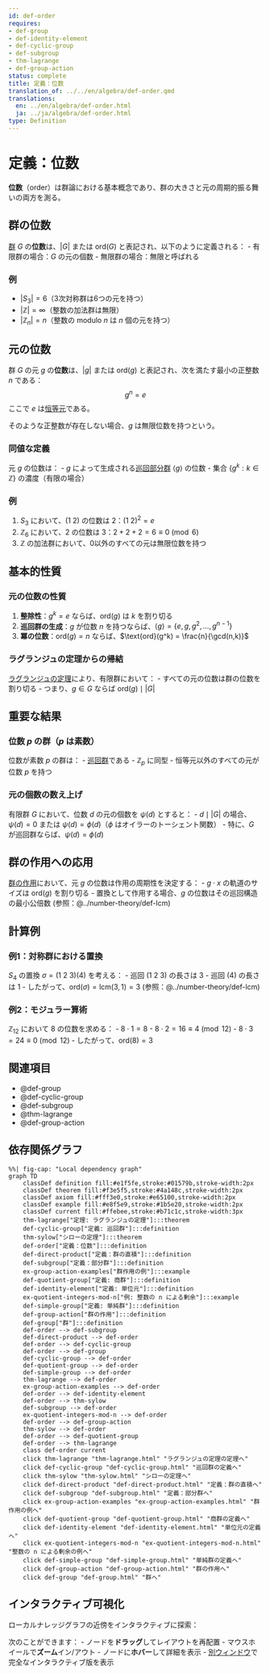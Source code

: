 ```yaml
---
id: def-order
requires:
- def-group
- def-identity-element
- def-cyclic-group
- def-subgroup
- thm-lagrange
- def-group-action
status: complete
title: 定義：位数
translation_of: ../../en/algebra/def-order.qmd
translations:
  en: ../en/algebra/def-order.html
  ja: ../ja/algebra/def-order.html
type: Definition
---
```


# 定義：位数 {#def-order}

**位数**（order）は群論における基本概念であり、群の大きさと元の周期的振る舞いの両方を測る。

## 群の位数

[群](def-group.qmd) $G$ の**位数**は、$|G|$ または $\text{ord}(G)$ と表記され、以下のように定義される：
- 有限群の場合：$G$ の元の個数
- 無限群の場合：無限と呼ばれる

### 例
- $|S_3| = 6$（3次対称群は6つの元を持つ）
- $|\mathbb{Z}| = \infty$（整数の加法群は無限）
- $|\mathbb{Z}_n| = n$（整数の modulo $n$ は $n$ 個の元を持つ）

## 元の位数

群 $G$ の元 $g$ の**位数**は、$|g|$ または $\text{ord}(g)$ と表記され、次を満たす最小の正整数 $n$ である：
$$g^n = e$$
ここで $e$ は[恒等元](def-identity-element.qmd)である。

そのような正整数が存在しない場合、$g$ は無限位数を持つという。

### 同値な定義
元 $g$ の位数は：
- $g$ によって生成される[巡回部分群](def-cyclic-group.qmd) $\langle g \rangle$ の位数
- 集合 $\{g^k : k \in \mathbb{Z}\}$ の濃度（有限の場合）

### 例
1. $S_3$ において、$(1\ 2)$ の位数は 2：$(1\ 2)^2 = e$
2. $\mathbb{Z}_6$ において、$2$ の位数は 3：$2 + 2 + 2 = 6 \equiv 0 \pmod{6}$
3. $\mathbb{Z}$ の加法群において、0以外のすべての元は無限位数を持つ

## 基本的性質

### 元の位数の性質

1. **整除性**：$g^k = e$ ならば、$\text{ord}(g)$ は $k$ を割り切る
2. **巡回群の生成**：$g$ が位数 $n$ を持つならば、$\langle g \rangle = \{e, g, g^2, \ldots, g^{n-1}\}$
3. **冪の位数**：$\text{ord}(g) = n$ ならば、$\text{ord}(g^k) = \frac{n}{\gcd(n,k)}$

### ラグランジュの定理からの帰結

[ラグランジュの定理](thm-lagrange.qmd)により、有限群において：
- すべての元の位数は群の位数を割り切る
- つまり、$g \in G$ ならば $\text{ord}(g) \mid |G|$

## 重要な結果

### 位数 $p$ の群（$p$ は素数）

位数が素数 $p$ の群は：
- [巡回群](def-cyclic-group.qmd)である
- $\mathbb{Z}_p$ に同型
- 恒等元以外のすべての元が位数 $p$ を持つ

### 元の個数の数え上げ

有限群 $G$ において、位数 $d$ の元の個数を $\psi(d)$ とすると：
- $d \mid |G|$ の場合、$\psi(d) = 0$ または $\psi(d) = \phi(d)$（$\phi$ はオイラーのトーシェント関数）
- 特に、$G$ が巡回群ならば、$\psi(d) = \phi(d)$

## 群の作用への応用

[群の作用](def-group-action.qmd)において、元 $g$ の位数は作用の周期性を決定する：
- $g \cdot x$ の軌道のサイズは $\text{ord}(g)$ を割り切る
- 置換として作用する場合、$g$ の位数はその巡回構造の最小公倍数 (参照：@../number-theory/def-lcm)

## 計算例

### 例1：対称群における置換
$S_4$ の置換 $\sigma = (1\ 2\ 3)(4)$ を考える：
- 巡回 $(1\ 2\ 3)$ の長さは 3
- 巡回 $(4)$ の長さは 1
- したがって、$\text{ord}(\sigma) = \text{lcm}(3, 1) = 3$ (参照：@../number-theory/def-lcm)

### 例2：モジュラー算術
$\mathbb{Z}_{12}$ において $8$ の位数を求める：
- $8 \cdot 1 = 8$
- $8 \cdot 2 = 16 \equiv 4 \pmod{12}$
- $8 \cdot 3 = 24 \equiv 0 \pmod{12}$
- したがって、$\text{ord}(8) = 3$

## 関連項目

- @def-group
- @def-cyclic-group
- @def-subgroup
- @thm-lagrange
- @def-group-action

## 依存関係グラフ

```mermaid
%%| fig-cap: "Local dependency graph"
graph TD
    classDef definition fill:#e1f5fe,stroke:#01579b,stroke-width:2px
    classDef theorem fill:#f3e5f5,stroke:#4a148c,stroke-width:2px
    classDef axiom fill:#fff3e0,stroke:#e65100,stroke-width:2px
    classDef example fill:#e8f5e9,stroke:#1b5e20,stroke-width:2px
    classDef current fill:#ffebee,stroke:#b71c1c,stroke-width:3px
    thm-lagrange["定理: ラグランジュの定理"]:::theorem
    def-cyclic-group["定義: 巡回群"]:::definition
    thm-sylow["シローの定理"]:::theorem
    def-order["定義：位数"]:::definition
    def-direct-product["定義：群の直積"]:::definition
    def-subgroup["定義：部分群"]:::definition
    ex-group-action-examples["群作用の例"]:::example
    def-quotient-group["定義: 商群"]:::definition
    def-identity-element["定義: 単位元"]:::definition
    ex-quotient-integers-mod-n["例: 整数の n による剰余"]:::example
    def-simple-group["定義: 単純群"]:::definition
    def-group-action["群の作用"]:::definition
    def-group["群"]:::definition
    def-order --> def-subgroup
    def-direct-product --> def-order
    def-order --> def-cyclic-group
    def-order --> def-group
    def-cyclic-group --> def-order
    def-quotient-group --> def-order
    def-simple-group --> def-order
    thm-lagrange --> def-order
    ex-group-action-examples --> def-order
    def-order --> def-identity-element
    def-order --> thm-sylow
    def-subgroup --> def-order
    ex-quotient-integers-mod-n --> def-order
    def-order --> def-group-action
    thm-sylow --> def-order
    def-order --> def-quotient-group
    def-order --> thm-lagrange
    class def-order current
    click thm-lagrange "thm-lagrange.html" "ラグランジュの定理の定理へ"
    click def-cyclic-group "def-cyclic-group.html" "巡回群の定義へ"
    click thm-sylow "thm-sylow.html" "シローの定理へ"
    click def-direct-product "def-direct-product.html" "定義：群の直積へ"
    click def-subgroup "def-subgroup.html" "定義：部分群へ"
    click ex-group-action-examples "ex-group-action-examples.html" "群作用の例へ"
    click def-quotient-group "def-quotient-group.html" "商群の定義へ"
    click def-identity-element "def-identity-element.html" "単位元の定義へ"
    click ex-quotient-integers-mod-n "ex-quotient-integers-mod-n.html" "整数の n による剰余の例へ"
    click def-simple-group "def-simple-group.html" "単純群の定義へ"
    click def-group-action "def-group-action.html" "群の作用へ"
    click def-group "def-group.html" "群へ"
```

## インタラクティブ可視化

ローカルナレッジグラフの近傍をインタラクティブに探索：

::: {.graph-viz data-id="def-order" data-width="700" data-height="500"}
:::

次のことができます：
- ノードを**ドラッグ**してレイアウトを再配置
- マウスホイールで**ズーム**イン/アウト
- ノードに**ホバー**して詳細を表示
- [別ウィンドウ](../../output/interactive/def-order.html){target="_blank"}で完全なインタラクティブ版を表示
